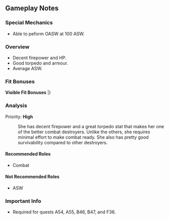 ==Gameplay Notes==
===Special Mechanics===
* Able to peform OASW at 100 ASW.

===Overview===
* Decent firepower and HP.
* Good torpedo and armour.
* Average ASW.  

===Fit Bonuses===
'''Visible Fit Bonuses'''
{{GunfitHeader}}
{{Gunfit
|EquipmentName= 12.7cm Twin Mount Type-D Kai 2
|Firepower= +2
|Evasion= +1
|Notes= Kai
}}
{{Gunfit|EquipmentNote= ↪With LoS Radar<ref>LoS Radar is any Radar with an LoS stat equal or greater than 5.</ref>
|Firepower= +1
|Torpedo= +3
|Evasion= +2
|Notes= Kai
}}
{{Gunfit
|EquipmentName= 5inch Naval Gun Mk.30 Kai + GFCS Mk.37
|Firepower= +1
|Notes= 
}}
{{Gunfit
|EquipmentName= 61cm Quint (Oxygen) Torpedo Mount
|Torpedo= +1
|Notes=
}}
|}<references/>

{{clear}}

===Analysis===
Priority: '''High'''
: She has decent firepower and a great torpedo stat that makes her one of the better combat destroyers. Unlike the others, she requires minimal effort to make combat ready. She also has pretty good survivability compared to other destroyers.

====Recommended Roles====
* Combat

====Not Recommended Roles====
* ASW

===Important Info===
* Required for quests A54, A55, B46, B47, and F36.